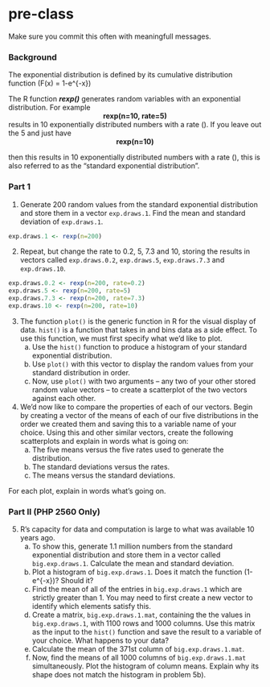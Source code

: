 # pre-class


Make sure you commit this often with meaningfull messages. 

### Background

The exponential distribution is defined by its cumulative distribution function
\(F(x) = 1-e^{-\lambda x}\)

The R function ***rexp()*** generates random variables with an exponential distribution. For example 
<center><strong>rexp(n=10, rate=5)</strong> </center>

results in 10 exponentially distributed numbers with a rate \(\lambda=5\). If you leave out the 5 and just have
<center><strong>rexp(n=10) </strong></center>
then this results in 10 exponentially distributed numbers with a rate \(\lambda=1\), this is also referred to as the "standard exponential distribution". 

### Part 1


1. Generate 200 random values from the standard exponential distribution and store them in a vector `exp.draws.1`.  Find the mean and standard deviation of `exp.draws.1`.

```r
exp.draws.1 <- rexp(n=200)
```


2. Repeat, but change the rate to 0.2, 5, 7.3 and 10, storing the results in vectors called  `exp.draws.0.2`,  `exp.draws.5`,  `exp.draws.7.3` and  `exp.draws.10`. 

```r
exp.draws.0.2 <- rexp(n=200, rate=0.2)
exp.draws.5 <- rexp(n=200, rate=5)
exp.draws.7.3 <- rexp(n=200, rate=7.3)
exp.draws.10 <- rexp(n=200, rate=10)
```

3. The function `plot()` is the generic function in R for the visual display of data. `hist()` is a function that takes in and bins data as a side effect. To use this function, we must first specify what we'd like to plot.
    a. Use the `hist()` function to produce a histogram of your standard exponential distribution. 
    b. Use `plot()` with this vector to display the random values from your standard distribution in order.
    c. Now, use `plot()` with two arguments -- any two of your other stored random value vectors -- to create a scatterplot of the two vectors against each other.

4. We'd now like to compare the properties of each of our vectors. Begin by creating a vector of the means of each of our five distributions in the order we created them and saving this to a variable name of your choice. Using this and other similar vectors, create the following scatterplots and explain in words what is going on:
    a. The five means versus the five rates used to generate the distribution.
    b. The standard deviations versus the rates.
    c. The means versus the standard deviations.

For each plot, explain in words what's going on.

### Part II (PHP 2560 Only)


5. R's capacity for data and computation is large to what was available 10 years ago. 
    a. To show this, generate 1.1 million numbers from the standard exponential distribution and store them in a vector called `big.exp.draws.1`. Calculate the mean and standard deviation.
    b. Plot a histogram of `big.exp.draws.1`.  Does it match the function \(1-e^{-x}\)?  Should it? 
    c. Find the mean of all of the entries in `big.exp.draws.1` which are strictly greater than 1. You may need to first create a new vector to identify which elements satisfy this.
    d. Create a matrix, `big.exp.draws.1.mat`, containing the the values in 
`big.exp.draws.1`, with 1100 rows and 1000 columns. Use this matrix as the input to the `hist()` function and save the result to a variable of your choice. What happens to your data?
    e. Calculate the mean of the 371st column of `big.exp.draws.1.mat`.
    f. Now, find the means of all 1000 columns of `big.exp.draws.1.mat` simultaneously. Plot the histogram of column means.  Explain why its shape does not match the histogram in problem 5b).
   

